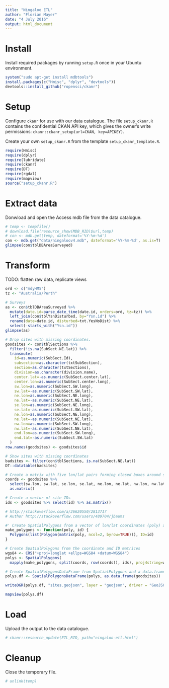 ```yaml
---
title: "Ningaloo ETL"
author: "Florian Mayer"
date: "4 July 2016"
output: html_document
---
```


# Install
Install required packages by running `setup.R` once in your Ubuntu environment.
```r
system("sudo apt-get install mdbtools")
install.packages(c("Hmisc", "dplyr", "devtools"))
devtools::install_github("ropensci/ckanr")
```

# Setup
Configure `ckanr` for use with our data catalogue.
The file `setup_ckanr.R` contains the confidential CKAN API key, which gives
the owner's write permissions: `ckanr::ckanr_setup(url=CKAN, key=APIKEY)`.

Create your own `setup_ckanr.R` from the template `setup_ckanr_template.R`.

```r
require(Hmisc)
require(dplyr)
require(lubridate)
require(ckanr)
require(DT)
require(rgdal)
require(mapview)
source("setup_ckanr.R")
```

# Extract data
Donwload and open the Access mdb file from the data catalogue.
```r
# temp <- tempfile()
# download.file(resource_show(MDB_RID)$url,temp)
# con <- mdb.get(temp, dateformat='%Y-%m-%d')
con <- mdb.get("data/ningaloov4.mdb", dateformat='%Y-%m-%d', as.is=T)
glimpse(con$tblDBAreaSurveyed)
```

# Transform
TODO: flatten raw data, replicate views

```r
ord <- c("mdyHMS")
tz <- "Australia/Perth"

# Surveys
as <- con$tblDBAreaSurveyed %>%
  mutate(date.id=parse_date_time(date.id, orders=ord, tz=tz)) %>%
  left_join(con$tblYsnDisturbed, by="Ysn.id") %>%
  rename(date=date.id, disturbed=txt.YesNoDist) %>%
  select(-starts_with("Ysn.id"))
glimpse(as)

# Drop sites with missing coordinates.
goodsites <- con$tblSections %>%
  filter(!is.na(SubSect.NE.lat)) %>%
  transmute(
    id=as.numeric(SubSect.Id),
    subsection=as.character(txtSubSection),
    section=as.character(txtSections),
    division=as.character(division.name),
    center.lat=-as.numeric(SubSect.center.lat),
    center.lon=as.numeric(SubSect.center.long),
    sw.lon=as.numeric(SubSect.SW.long),
    sw.lat=-as.numeric(SubSect.SW.lat),
    ne.lon=as.numeric(SubSect.NE.long),
    ne.lat=-as.numeric(SubSect.NE.lat),
    se.lon=as.numeric(SubSect.NE.long),
    se.lat=-as.numeric(SubSect.SW.lat),
    ne.lon=as.numeric(SubSect.NE.long),
    ne.lat=-as.numeric(SubSect.NE.lat),
    nw.lon=as.numeric(SubSect.SW.long),
    nw.lat=-as.numeric(SubSect.NE.lat),
    end.lon=as.numeric(SubSect.SW.long),
    end.lat=-as.numeric(SubSect.SW.lat)
  )
row.names(goodsites) <- goodsites$id

# Show sites with missing coordinates
badsites <- filter(con$tblSections, is.na(SubSect.NE.lat))
DT::datatable(badsites)

# Create a matrix with five lon/lat pairs forming closed boxes around sites as columns and sites as rows
coords <- goodsites %>%
  select(sw.lon, sw.lat, se.lon, se.lat, ne.lon, ne.lat, nw.lon, nw.lat, end.lon, end.lat) %>%
  as.matrix()

# Create a vector of site IDs
ids <- goodsites %>% select(id) %>% as.matrix()

# http://stackoverflow.com/a/26620550/2813717
# Author http://stackoverflow.com/users/489704/jbaums

#' Create SpatialPolygons from a vector of lon/lat coordinates (poly) and IDs
make_polygons <- function(poly, id) {
  Polygons(list(Polygon(matrix(poly, ncol=2, byrow=TRUE))), ID=id)
}

# Create SpatialPolygons from the coordinate and ID matrices
wgs84 <- CRS("+proj=longlat +ellps=WGS84 +datum=WGS84")
polys <- SpatialPolygons(
  mapply(make_polygons, split(coords, row(coords)), ids), proj4string=wgs84)

# Create SpatialPolygonsDataFrame from SpatialPolygons and a data.frame
polys.df <- SpatialPolygonsDataFrame(polys, as.data.frame(goodsites))

writeOGR(polys.df, "sites.geojson", layer = "geojson", driver = "GeoJSON")

mapview(polys.df)
```

# Load
Upload the output to the data catalogue.
```r
# ckanr::resource_update(ETL_RID, path="ningaloo-etl.html")
```

# Cleanup
Close the temporary file.
```r
# unlink(temp)
```
